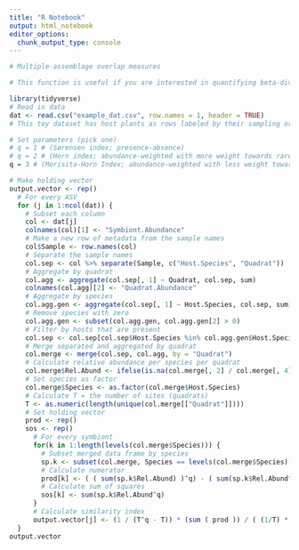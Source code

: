 ```yaml
---
title: "R Notebook"
output: html_notebook
editor_options: 
  chunk_output_type: console
---
```


```r
# Multiple-assemblage overlap measures

# This function is useful if you are interested in quantifying beta-diversity when samples (in this case, plants) are grouped by multiple assemblages or sites (quadrats, transects, etc.)

library(tidyverse)
# Read in data 
dat <- read.csv("example_dat.csv", row.names = 1, header = TRUE)
# This toy dataset has host plants as rows labeled by their sampling origin (quadrat, transect, etc.; .1 = quadrat 1) and fungal symbionts as columns.

# Set parameters (pick one)
# q = 1 # (Sørensen index; presence-absence)
# q = 2 # (Horn index; abundance-weighted with more weight towards rare spp.)
q = 3 # (Morisita-Horn Index; abundance-weighted with less weight towards rare spp.)

# Make holding vector 
output.vector <- rep()
  # For every ASV
  for (j in 1:ncol(dat)) {
    # Subset each column
    col <- dat[j]
    colnames(col)[1] <- "Symbiont.Abundance"
    # Make a new row of metadata from the sample names
    col$Sample <- row.names(col)
    # Separate the sample names
    col.sep <- col %>% separate(Sample, c("Host.Species", "Quadrat"))
    # Aggregate by quadrat
    col.agg <- aggregate(col.sep[, 1] ~ Quadrat, col.sep, sum)
    colnames(col.agg)[2] <- "Quadrat.Abundance"
    # Aggregate by species
    col.agg.gen <- aggregate(col.sep[, 1] ~ Host.Species, col.sep, sum) 
    # Remove species with zero
    col.agg.gen <- subset(col.agg.gen, col.agg.gen[2] > 0) 
    # Filter by hosts that are present
    col.sep <- col.sep[col.sep$Host.Species %in% col.agg.gen$Host.Species, ]
    # Merge separated and aggregated by quadrat
    col.merge <- merge(col.sep, col.agg, by = "Quadrat")
    # Calculate relative abundance per species per quadrat
    col.merge$Rel.Abund <- ifelse(is.na(col.merge[, 2] / col.merge[, 4]), 0, col.merge[, 2] / col.merge[, 4])
    # Set species as factor
    col.merge$Species <- as.factor(col.merge$Host.Species)
    # Calculate T = the number of sites (quadrats)
    T <- as.numeric(length(unique(col.merge[["Quadrat"]])))
    # Set holding vector
    prod <- rep()
    sos <- rep()
      # For every symbiont
      for(k in 1:length(levels(col.merge$Species))) {
        # Subset merged data frame by species
        sp.k <- subset(col.merge, Species == levels(col.merge$Species)[k])
        # Calculate numerator
        prod[k] <- ( ( sum(sp.k$Rel.Abund) )^q) - ( sum(sp.k$Rel.Abund^q) )
        # Calculate sum of squares
        sos[k] <- sum(sp.k$Rel.Abund^q)
      }
      # Calculate similarity index
      output.vector[j] <- (1 / (T^q - T)) * (sum ( prod )) / ( (1/T) * (sum(sos)) )
  }
output.vector
```


